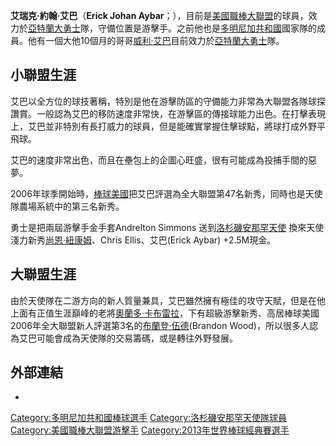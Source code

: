 {{Infobox baseball biography
| name       =艾瑞克·艾巴<br />Erick Aybar
| image      = Erick Aybar takes live batting practice (24911210339).jpg
| image_size      = 
| caption      = 
| team       = 蒙克洛瓦鐵人
| number    = 8
| position   = [[游擊手|游擊手]]
| birth_date  = {{birth date and age|mf=yes|1984|4|14}}
| birth_place = {{DOM}}[[佩拉維亞省|佩拉維亞省]][[巴尼|巴尼]]
| bats       = 左右開弓
| throws     = 右
| debutleague = [[美國職棒大聯盟|美國職棒大聯盟]]
| debutdate  = 5月16日
| debutyear  = 2006年
| debutteam  = [[洛杉磯天使|洛杉磯天使]]
| statyear    = 2017年球季
| statleague = MLB
| stat1label  = [[打擊率|打擊率]]
| stat1value  = .271
| stat2label  = [[全壘打|全壘打]]
| stat2value  = 58
| stat3label  = [[打點|打點]]
| stat3value  = 473
| stat4label  = [[盜壘|盜壘]]
| stat4value  = 155
| teams =
* [[洛杉磯天使|洛杉磯天使]] ({{mlby|2006}}–{{mlby|2015}})
* [[亞特蘭大勇士|亞特蘭大勇士]] ({{mlby|2016}})
* [[底特律老虎|底特律老虎]] ({{mlby|2016}})
* [[聖地牙哥教士|聖地牙哥教士]] ({{mlby|2017}})
|highlights=
* [[美國職棒大聯盟全明星賽|全明星賽]] ([[2014年美國職棒大聯盟全明星賽|2014]])
* [[美國職棒大聯盟金手套獎|金手套獎]] (2011)
|medaltemplates=
{{MedalSport|男子[[棒球|棒球]]}}
{{Medal|Country|{{bb|DOM}}}}
{{MedalCompetition|[[世界棒球經典賽|世界棒球經典賽]]}}
{{MedalGold|[[2013年世界棒球經典賽|2013 舊金山]]|團隊}}
}}

'''艾瑞克·約翰·艾巴'''（'''Erick Johan Aybar'''；{{bd|1984年|4月14日|catIdx=A}}），目前是[[美國職棒大聯盟|美國職棒大聯盟]]的球員，效力於[[亞特蘭大勇士|亞特蘭大勇士]]隊，守備位置是游擊手。之前他也是[[多明尼加共和國|多明尼加共和國]]國家隊的成員。他有一個大他10個月的哥哥[[威利·艾巴|威利·艾巴]]目前效力於[[亞特蘭大勇士|亞特蘭大勇士]]隊。

==小聯盟生涯==
艾巴以全方位的球技著稱，特別是他在游擊防區的守備能力非常為大聯盟各隊球探讚賞。一般認為艾巴的移防速度非常快，在游擊區的傳接球能力出色。在打擊表現上，艾巴並非特別有長打威力的球員，但是能確實掌握住擊球點，將球打成外野平飛球。

艾巴的速度非常出色，而且在壘包上的企圖心旺盛，很有可能成為投捕手間的惡夢。

2006年球季開始時，[[棒球美國|棒球美國]]把艾巴評選為全大聯盟第47名新秀，同時也是天使隊農場系統中的第三名新秀。

勇士是把兩屆游擊手金手套Andrelton Simmons 送到[[洛杉磯安那罕天使|洛杉磯安那罕天使]] 換來天使淺力新秀[[尚恩·紐康姆|尚恩·紐康姆]]、Chris Ellis、艾巴(Erick Aybar) +2.5M現金。

==大聯盟生涯==
由於天使隊在二游方向的新人質量兼具，艾巴雖然擁有極佳的攻守天賦，但是在他上面有正值生涯巔峰的老將[[奧蘭多·卡布雷拉|奧蘭多·卡布雷拉]]，下有超級游擊新秀、高居棒球美國2006年全大聯盟新人評選第3名的[[布蘭登·伍德|布蘭登·伍德]](Brandon Wood)，所以很多人認為艾巴可能會成為天使隊的交易籌碼，或是轉往外野發展。

==外部連結==
* {{baseball-reference|id=a/aybarer01}}

{{2013年世界棒球經典賽多明尼加隊選手列表}}

{{DEFAULTSORT:Aybar, Erick}}
[[Category:多明尼加共和國棒球選手|Category:多明尼加共和國棒球選手]]
[[Category:洛杉磯安那罕天使隊球員|Category:洛杉磯安那罕天使隊球員]]
[[Category:美國職棒大聯盟游擊手|Category:美國職棒大聯盟游擊手]]
[[Category:2013年世界棒球經典賽選手|Category:2013年世界棒球經典賽選手]]